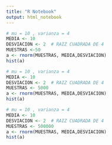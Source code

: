 ```yaml
---
title: "R Notebook"
output: html_notebook
---
```



```r
# mu = 10 , varianza = 4
MEDIA <- 10
DESVIACION <- 2  # RAIZ CUADRADA DE 4
MUESTRAS <-50
a <- rnorm(MUESTRAS, MEDIA,DESVIACION)
hist(a)

```
```r
# mu = 10 , varianza = 4
MEDIA <- 10
DESVIACION <- 2  # RAIZ CUADRADA DE 4
MUESTRAS <- 5000
a <- rnorm(MUESTRAS, MEDIA,DESVIACION)
hist(a)

```

```r

# mu = 10 , varianza = 4
MEDIA <- 10
DESVIACION <- 2  # RAIZ CUADRADA DE 4
MUESTRAS <- 500000
a <- rnorm(MUESTRAS, MEDIA,DESVIACION)
hist(a)

```

